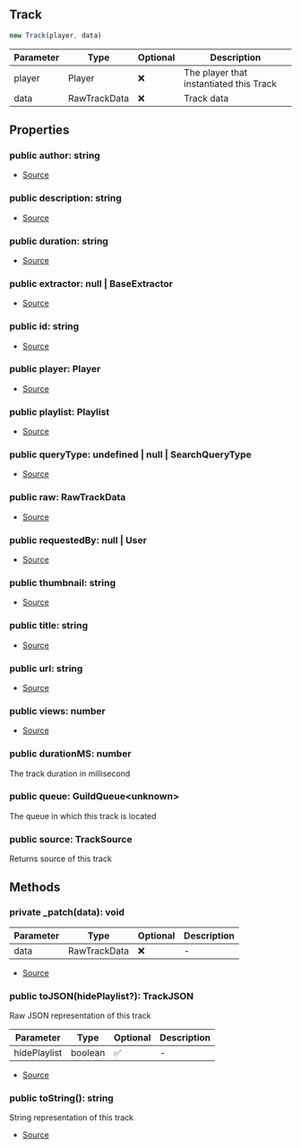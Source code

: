 ## Track

```typescript
new Track(player, data)
```
| Parameter | Type | Optional | Description |
| ----------- | ----------- | ----------- | ----------- |
| player | Player | ❌ | The player that instantiated this Track |
| data | RawTrackData | ❌ | Track data |

## Properties
### public  author: string
- [Source](https://github.com/Androz2091/discord-player/blob/6af3b78/packages/discord-player/src/Structures/Track.ts#L14)
### public  description: string
- [Source](https://github.com/Androz2091/discord-player/blob/6af3b78/packages/discord-player/src/Structures/Track.ts#L13)
### public  duration: string
- [Source](https://github.com/Androz2091/discord-player/blob/6af3b78/packages/discord-player/src/Structures/Track.ts#L17)
### public  extractor: null \| BaseExtractor
- [Source](https://github.com/Androz2091/discord-player/blob/6af3b78/packages/discord-player/src/Structures/Track.ts#L25)
### public  id: string
- [Source](https://github.com/Androz2091/discord-player/blob/6af3b78/packages/discord-player/src/Structures/Track.ts#L26)
### public  player: Player
- [Source](https://github.com/Androz2091/discord-player/blob/6af3b78/packages/discord-player/src/Structures/Track.ts#L11)
### public  playlist: Playlist
- [Source](https://github.com/Androz2091/discord-player/blob/6af3b78/packages/discord-player/src/Structures/Track.ts#L20)
### public  queryType: undefined \| null \| SearchQueryType
- [Source](https://github.com/Androz2091/discord-player/blob/6af3b78/packages/discord-player/src/Structures/Track.ts#L21)
### public  raw: RawTrackData
- [Source](https://github.com/Androz2091/discord-player/blob/6af3b78/packages/discord-player/src/Structures/Track.ts#L22)
### public  requestedBy: null \| User
- [Source](https://github.com/Androz2091/discord-player/blob/6af3b78/packages/discord-player/src/Structures/Track.ts#L19)
### public  thumbnail: string
- [Source](https://github.com/Androz2091/discord-player/blob/6af3b78/packages/discord-player/src/Structures/Track.ts#L16)
### public  title: string
- [Source](https://github.com/Androz2091/discord-player/blob/6af3b78/packages/discord-player/src/Structures/Track.ts#L12)
### public  url: string
- [Source](https://github.com/Androz2091/discord-player/blob/6af3b78/packages/discord-player/src/Structures/Track.ts#L15)
### public  views: number
- [Source](https://github.com/Androz2091/discord-player/blob/6af3b78/packages/discord-player/src/Structures/Track.ts#L18)
### public  durationMS: number
The track duration in millisecond
### public  queue: GuildQueue\<unknown>
The queue in which this track is located
### public  source: TrackSource
Returns source of this track
## Methods
### private  _patch(data): void
| Parameter | Type | Optional | Description |
| ----------- | ----------- | ----------- | ----------- |
| data | RawTrackData | ❌ | - |


- [Source](https://github.com/Androz2091/discord-player/blob/6af3b78/packages/discord-player/src/Structures/Track.ts#L118)
### public  toJSON(hidePlaylist?): TrackJSON
Raw JSON representation of this track




| Parameter | Type | Optional | Description |
| ----------- | ----------- | ----------- | ----------- |
| hidePlaylist | boolean | ✅ | - |


- [Source](https://github.com/Androz2091/discord-player/blob/6af3b78/packages/discord-player/src/Structures/Track.ts#L177)
### public  toString(): string
String representation of this track





- [Source](https://github.com/Androz2091/discord-player/blob/6af3b78/packages/discord-player/src/Structures/Track.ts#L169)